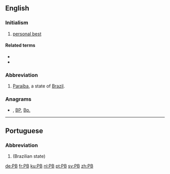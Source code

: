 {{also|Pb|pb}}
==English==

===Initialism===
{{rfc-header|Initialism}}
{{head|en|initialism}}

# {{lb|en|sports}} [[personal best]]

====Related terms====
* {{l|en|SB}}
* {{l|en|WR}}

===Abbreviation===
{{rfc-header|Abbreviation}}
{{head|en|abbreviation}}

# [[Paraíba]], a state of [[Brazil]].

===Anagrams===
* {{l|en|bp}} , [[BP#English|BP]], [[Bp.#English|Bp.]]

----

==Portuguese==

===Abbreviation===
{{rfc-header|Abbreviation}}
{{head|pt|abbreviation}}

# {{abbreviation of|Paraíba|lang=pt}} (Brazilian state)

[[de:PB]]
[[fr:PB]]
[[ku:PB]]
[[nl:PB]]
[[pt:PB]]
[[sv:PB]]
[[zh:PB]]